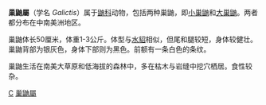 {{Automatic taxobox
| taxon = Galictis
| authority = Bell, 1826
| image = Galictis.jpg
| subdivision_ranks = [[种|种]]
| subdivision = 
[[小巢鼬|小巢鼬]](''Galictis cuja'')<br />
[[大巢鼬|大巢鼬]](''Galictis vittata'')
}}

'''巢鼬屬'''（学名 ''Galictis''）属于[[鼬科|鼬科]]动物，包括两种巢鼬，即[[小巢鼬|小巢鼬]]和[[大巢鼬|大巢鼬]]。两者都分布在中南美洲地区。

巢鼬体长50厘米，体重1-3公斤。体型与[[水貂|水貂]]相似，但尾和腿较短，身体较健壮。巢鼬背部为银灰色，身体下部则为黑色。前额有一条白色的条纹。

巢鼬生活在南美大草原和低海拔的森林中，多在枯木与岩缝中挖穴栖居。食性较杂。
{{Taxonbar|from=Q756008}}

[[Category:鼬亞科|C]]
[[Category:巢鼬屬|]]
